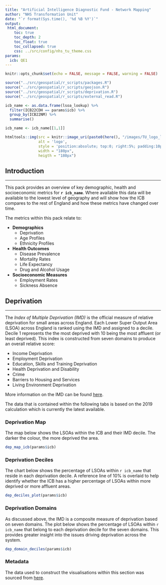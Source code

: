 ```yaml
---
title: "Artificial Intelligence Diagnostic Fund - Network Mapping"
author: "NHS Transformation Unit"
date: "`r format(Sys.time(), '%d %B %Y')`"
output:
 html_document:
    toc: true
    toc_depth: 2
    toc_float: true
    toc_collapsed: true
    css: ../src/config/nhs_tu_theme.css
params:
  icb: QE1
---
```



```r
knitr::opts_chunk$set(echo = FALSE, message = FALSE, warning = FALSE)

source("../src/geospatial/r_scripts/packages.R")
source("../src/geospatial/r_scripts/geojson.R")
source("../src/geospatial/r_scripts/deprivation.R")
source("../src/geospatial/r_scripts/external_read.R")

icb_name <- as.data.frame(lsoa_lookup) %>%
  filter(ICB22CDH == params$icb) %>%
  group_by(ICB22NM) %>%
  summarise()

icb_name <- icb_name[[1,1]]

```

```r

htmltools::img(src = knitr::image_uri(paste0(here(), "/images/TU_logo_large.png")), 
               alt = 'logo', 
               style = 'position:absolute; top:0; right:5%; padding:10px;',
               width = "180px",
               heigth = "180px")

```

## Introduction
***

This pack provides an overview of key demographic, health and socioeconomic metrics for **`r icb_name`**. Where available this data will be available to the lowest level of geography and will show how the ICB compares to the rest of England and how these metrics have changed over time.

The metrics within this pack relate to:

* __Demographics__
  + Deprivation
  + Age Profiles
  + Ethnicity Profiles
* __Health Outcomes__
  + Disease Prevalence
  + Mortality Rates
  + Life Expectancy
  + Drug and Alcohol Usage
* __Socioeconomic Measures__
  + Employment Rates
  + Sickness Absence


## Deprivation {.tabset .tabset-fade}
***

The *Index of Multiple Deprivation (IMD)* is the official measure of relative deprivation for small areas across England. Each Lower Super Output Area (LSOA) across England is ranked using the IMD and assigned to a decile. Decile 1 represents the the most deprived with 10 being the most affluent (or least deprived). This index is constructed from seven domains to produce an overall relative score:

* Income Deprivation
* Employment Deprivation
* Education, Skills and Training Deprivation
* Health Deprivation and Disability
* Crime
* Barriers to Housing and Services
* Living Environment Deprivation

More information on the IMD can be found [here](https://www.gov.uk/government/statistics/english-indices-of-deprivation-2019).

The data that is contained within the following tabs is based on the 2019 calculation which is currently the latest available.

### Deprivation Map
The map below shows the LSOAs within the ICB and their IMD decile. The darker the colour, the more deprived the area.

```r

dep_map_icb(params$icb)

```


### Deprivation Deciles
The chart below shows the percentage of LSOAs within `r icb_name` that reside in each deprivation decile. A reference line of 10% is overlaid to help identify whether the ICB has a higher percentage of LSOAs within more deprived or more affluent areas.


```r

dep_deciles_plot(params$icb)

```

### Deprivation Domains
As discussed above, the IMD is a composite measure of deprivation based on seven domains. The plot below shows the percentage  of LSOAs within `r icb_name` that belong to each deprivation decile for the seven domains. This provides greater insight into the issues driving deprivation across the system.

```r

dep_domain_deciles(params$icb)

```



### Metadata
The data used to construct the visualisations within this section was sourced from [here](https://www.gov.uk/government/statistics/english-indices-of-deprivation-2019).

